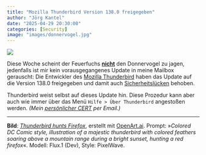 ```yaml
---
title: "Mozilla Thunderbird Version 138.0 freigegeben"
author: "Jörg Kantel"
date: "2025-04-29 20:30:00"
categories: [Security]
image: "images/donnervogel.jpg"
---
```


[![](images/donnervogel-b.jpg)](https://www.flickr.com/photos/schockwellenreiter/54426721406/)

Diese Woche scheint der Feuerfuchs **[nicht](https://kantel.github.io/posts/2025041602_thunderbird_update/)** den Donnervogel zu jagen, jedenfalls ist mir kein vorausgegangenes Update in meine Mailbox gerauscht: Die Entwickler des [Mozilla Thunderbird](http://www.mozillamessaging.com/) haben das Update auf die Version 138.0 freigegeben und damit auch [Sicherheitslücken](https://www.thunderbird.net/en-US/thunderbird/138.0/releasenotes/) behoben.

Thunderbird weist selbst auf dieses Update hin. Diese Prozedur kann aber auch wie immer über das Menü `Hilfe > Über Thunderbird` angestoßen werden. *(Mein [persönlicher CERT](https://wwwuser.gwdguser.de/~mreiman1/) per Email.)*

---

**Bild**: *[Thunderbird hunts Firefox](https://www.flickr.com/photos/schockwellenreiter/54426721406/)*, erstellt mit [OpenArt.ai](https://openart.ai/home). Prompt: »*Colored DC Comic style, illustration of a majestic thunderbird with colored feathers soaring above a mountain range during a bright sunset, hunting a red firefox*«. Modell: Flux.1 (Dev), Style: PixelWave.

